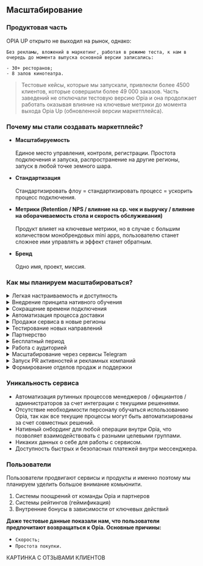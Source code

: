 
## Масштабирование

### Продуктовая часть

<Callout type="info">
    OPIA UP открыто не выходил на рынок, однако:

    Без рекламы, вложений в маркетинг, работая в режиме теста, к нам в очередь до момента выпуска основной версии записались:

    - 30+ ресторанов;
    - 8 залов кинотеатра.
</Callout>

> Тестовые кейсы, которые мы запускали, привлекли более 4500 клиентов, которые совершили более 49 000 заказов. Часть заведений не отключали тестовую версию Opia и она продолжает работать оказывая влияние на ключевые метрики до момента выхода Opia Up (обновленной версии маркетплейса).

<Cards>
  <Card title="Подробнее о метриках" href="cases_and_metrics" />
</Cards>

### Почему мы стали создавать маркетплейс?

- **Масштабируемость**<br></br>
Единое место управления, контроля, регистрации. Простота подключения и запуска, распространение на другие регионы, запуск в любой точке земного шара. 

- **Стандартизация**<br></br>
Стандартизировать флоу = стандартизировать процесс = ускорить процесс подключения.

- **Метрики (Retention / NPS / влияние на ср. чек и выручку / влияние на оборачиваемость стола и скорость обслуживания)**<br></br>
Продукт влияет на ключевые метрики, но в случае с большим количеством монобрендовых mini apps, пользователю станет сложнее ими управлять и эффект станет обратным.

- **Бренд**<br></br>
Одно имя, проект, миссия.

### Как мы планируем масштабироваться?

<details>
    <summary>Легкая настраиваемость и доступность</summary>
    Зарегистрироваться и начать работу с сервисом может любой бизнес.
</details>

<details>
    <summary>Внедрение принципа нативного обучения</summary>
    Внедрение принципа нативного обучения для всех кейсов. 
Сейчас так работает кейс “самовывоза”. Персоналу совсем не нужно обучаться работе с системой. Мы работаем в направлении АБСОЛЮТНО комфортного внедрения.
</details>

<details>
    <summary>Сокращение времени подключения</summary>
    Сокращение времени подключения до нескольких часов
За счет автоматизации процесса регистрации, подключения онлайн-платежей и проверки данных
</details>

<details>
    <summary>Автоматизация процесса доставки</summary>
    Интеграция на уровне автоматического вызова курьера и закрытия заказа. Что позволит ускорить доставку заказа в среднем **более чем на 10 минут (текущий показатель автоматизации 8,5 минут)**.
</details>

<details>
    <summary>Продажи сервиса в новые регионы</summary>
    Продажи сервиса в новые регионы (Азия / Европа / Ближний восток)
Регионы с высокой долей пользователей мессенджера Telegram и развивающимся уровнем e-commerce.
</details>

<details>
    <summary>Тестирование новых направлений</summary>
    естирование новых направлений в сфере s-commerce. Retail / Subscribe модели для сервисов в формате Invoice и т.д.
</details>

<details>
    <summary>Партнерство</summary>
    Стать партнерами международных поставщиков ресторанных решений. Новые интеграционные решения с POS и сервисами доставки.
</details>

<details>
    <summary>Бесплатный период</summary>
    Бесплатный период на использование всех функций Opia UP с целью оценки возможностей сервиса.
</details>

<details>
    <summary>Работа с аудиторией</summary>
    Задействовать текущее комьюнити (социальные активности) как реферальные и поощрительные программы с целью увеличения охватов.
</details>

<details>
    <summary>Масштабирование через сервисы Telegram</summary>
    Инструменты community и ads для точечного выбора аудитории и онбординга внутри Mini app.
</details>

<details>
    <summary>Запуск PR активностей и рекламных компаний</summary>
</details>

<details>
    <summary>Формирование отделов продаж и поддержки</summary>
    Формирование отделов продаж и поддержки с целью обрабатывания входящих запросов и привлечения новых b2b клиентов.
</details>

### Уникальность сервиса

- Автоматизация рутинных процессов менеджеров / официантов / администраторов за счет интеграции с текущими решениями.
- Отсутствие необходимости персоналу обучаться использованию Opia, так как все текущие процессы могут быть автоматизированы за счет совместных решений.
- Нативный онбординг для любой операции внутри Opia, что позволяет взаимодействовать с разными целевыми группами.
- Никаких данных о себе для работы с сервисом.
- Доступность быстрых и безопасных платежей внутри мессенджера.

### Пользователи

<Callout type="info">
    Пользователи продвигают сервисы и продукты и именно поэтому мы планируем уделить большое внимание комьюнити.
</Callout>

1. Системы поощрений от команды Opia и партнеров
2. Системы рейтингов (геймификация)
3. Внутренние бонусы в зависимости от ключевых действий

**Даже тестовые данные показали нам, что пользователи предпочитают возвращаться к Opia. Основные причины:**
- `Скорость;`
- `Простота покупки.`

КАРТИНКА С ОТЗЫВАМИ КЛИЕНТОВ
